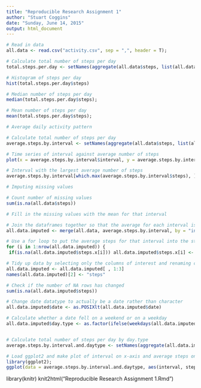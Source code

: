 ```yaml
---
title: "Reproducible Research Assignment 1"
author: "Stuart Coggins"
date: "Sunday, June 14, 2015"
output: html_document
---
```


```r
# Read in data
all.data <- read.csv("activity.csv", sep = ",", header = T);

# Calculate total number of steps per day
total.steps.per.day <- setNames(aggregate(all.data$steps, list(all.data$date), FUN = sum, na.rm = T), c("date", "steps"))

# Histogram of steps per day
hist(total.steps.per.day$steps)

# Median number of steps per day
median(total.steps.per.day$steps);

# Mean number of steps per day
mean(total.steps.per.day$steps);
```


```r
# Average daily activity pattern

# Calculate total number of steps per day
average.steps.by.interval <- setNames(aggregate(all.data$steps, list(all.data$interval), FUN = mean, na.rm = T), c("interval", "steps"))

# Time series of interval against average number of steps
plot(x = average.steps.by.interval$interval, y = average.steps.by.interval$steps, type = "l")

# Interval with the largest average number of steps
average.steps.by.interval[which.max(average.steps.by.interval$steps), ]
```



```r
# Imputing missing values

# Count number of missing values
sum(is.na(all.data$steps))
```


```r
# Fill in the missing values with the mean for that interval

# Join the dataframes together so that the average for each interval is known
all.data.imputed <- merge(all.data, average.steps.by.interval, by = "interval")

# Use a for loop to put the average steps for that interval into the steps column, but only if the value is NA
for (i in 1:nrow(all.data.imputed)) {
 if(is.na(all.data.imputed$steps.x[i])) all.data.imputed$steps.x[i] <- all.data.imputed$steps.y[i] }

# Tidy up data by selecting only the columns of interest and renaming columns where appropriate
all.data.imputed <- all.data.imputed[ , 1:3]
names(all.data.imputed)[2] <- "steps"

# Check if the number of NA rows has changed
sum(is.na(all.data.imputed$steps))
```


```r

# Change date datatype to actually be a date rather than character
all.data.imputed$date <- as.POSIXlt(all.data.imputed$date)

# Calculate whether a date fell on a weekend or on a weekday
all.data.imputed$day.type <- as.factor(ifelse(weekdays(all.data.imputed$date) %in% c("Saturday", "Sunday"), "weekend", "weekday"))


# Calculate total number of steps per day by day.type
average.steps.by.interval.and.daytype <- setNames(aggregate(all.data.imputed$steps, list(all.data.imputed$interval, all.data.imputed$day.type), FUN = mean, na.rm = T), c("interval", "day.type", "steps"))

# Load ggplot2 and make plot of interval on x-axis and average steps on y-axis, split by whether the date fell on a weekend or on a weekday
library(ggplot2);
ggplot(data = average.steps.by.interval.and.daytype, aes(interval, steps)) + geom_line() + facet_grid(day.type ~ .);
```

library(knitr)
knit2html("Reproducible Research Assignment 1.Rmd")